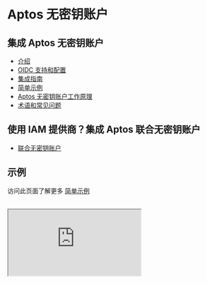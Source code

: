 # Aptos 无密钥账户

## 集成 Aptos 无密钥账户

- [介绍](aptos-keyless/introduction.mdx)
- [OIDC 支持和配置](aptos-keyless/oidc-support.mdx)
- [集成指南](aptos-keyless/integration-guide.mdx)
- [简单示例](aptos-keyless/simple-example.mdx)
- [Aptos 无密钥账户工作原理](aptos-keyless/how-keyless-works.mdx)
- [术语和常见问题](aptos-keyless/other.mdx)

## 使用 IAM 提供商？集成 Aptos 联合无密钥账户
- [联合无密钥账户](aptos-keyless/federated-keyless.mdx)

## 示例

访问此页面了解更多 [简单示例](aptos-keyless/simple-example.mdx)

<br/>

 <iframe
  src="https://stackblitz.com/edit/vitejs-vite-3fuvtu?embed=1&file=README.md"
  style={{
    width: "100%",
    height: "800px",
    border: "0",
    borderRadius: "4px",
    overflow: "hidden",
  }}
  title="aptos-keyless-example"
  allow="accelerometer; ambient-light-sensor; camera; encrypted-media; geolocation; gyroscope; hid; microphone; midi; payment; usb; vr; xr-spatial-tracking"
  sandbox="allow-forms allow-modals allow-popups allow-presentation allow-same-origin allow-scripts"
></iframe> 
